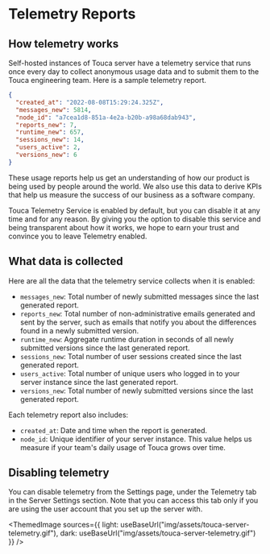 
# Telemetry Reports

## How telemetry works

Self-hosted instances of Touca server have a telemetry service that runs once
every day to collect anonymous usage data and to submit them to the Touca
engineering team. Here is a sample telemetry report.

```json
{
  "created_at": "2022-08-08T15:29:24.325Z",
  "messages_new": 5814,
  "node_id": "a7cea1d8-851a-4e2a-b20b-a98a68dab943",
  "reports_new": 7,
  "runtime_new": 657,
  "sessions_new": 14,
  "users_active": 2,
  "versions_new": 6
}
```

These usage reports help us get an understanding of how our product is being
used by people around the world. We also use this data to derive KPIs that help
us measure the success of our business as a software company.

Touca Telemetry Service is enabled by default, but you can disable it at any
time and for any reason. By giving you the option to disable this service and
being transparent about how it works, we hope to earn your trust and convince
you to leave Telemetry enabled.

## What data is collected

Here are all the data that the telemetry service collects when it is enabled:

- `messages_new`: Total number of newly submitted messages since the last
  generated report.
- `reports_new`: Total number of non-administrative emails generated and sent by
  the server, such as emails that notify you about the differences found in a
  newly submitted version.
- `runtime_new`: Aggregate runtime duration in seconds of all newly submitted
  versions since the last generated report.
- `sessions_new`: Total number of user sessions created since the last generated
  report.
- `users_active`: Total number of unique users who logged in to your server
  instance since the last generated report.
- `versions_new`: Total number of newly submitted versions since the last
  generated report.

Each telemetry report also includes:

- `created_at`: Date and time when the report is generated.
- `node_id`: Unique identifier of your server instance. This value helps us
  measure if your team's daily usage of Touca grows over time.

## Disabling telemetry

You can disable telemetry from the Settings page, under the Telemetry tab in the
Server Settings section. Note that you can access this tab only if you are using
the user account that you set up the server with.

<ThemedImage
  sources={{
    light: useBaseUrl("img/assets/touca-server-telemetry.gif"),
    dark: useBaseUrl("img/assets/touca-server-telemetry.gif")
  }}
/>
